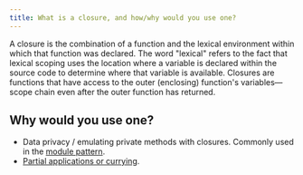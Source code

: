 ```yaml
---
title: What is a closure, and how/why would you use one?
---
```


A closure is the combination of a function and the lexical environment within which that function was declared. The word "lexical" refers to the fact that lexical scoping uses the location where a variable is declared within the source code to determine where that variable is available. Closures are functions that have access to the outer (enclosing) function's variables—scope chain even after the outer function has returned.

## Why would you use one?

- Data privacy / emulating private methods with closures. Commonly used in the [module pattern](https://addyosmani.com/resources/essentialjsdesignpatterns/book/#modulepatternjavascript).
- [Partial applications or currying](https://medium.com/javascript-scene/curry-or-partial-application-8150044c78b8#.l4b6l1i3x).
